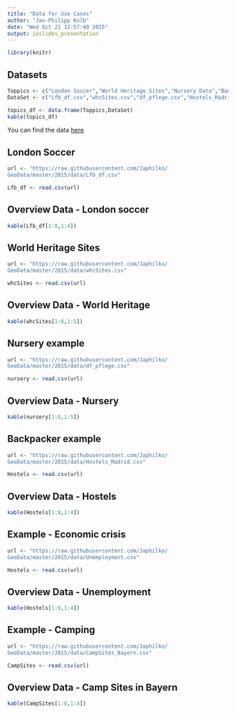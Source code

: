 ```yaml
---
title: "Data for Use Cases"
author: "Jan-Philipp Kolb"
date: "Wed Oct 21 12:57:49 2015"
output: ioslides_presentation
---
```


```r
library(knitr)
```


## Datasets

```r
Toppics <- c("London Soccer","World Heritage Sites","Nursery Data","Backpacker","Economic Crisis","Camping","Refugee Routes","Rivers")
DataSet <- c("Lfb_df.csv","whcSites.csv","df_pflege.csv","Hostels_Madrid.csv","Unemployment.csv","CampSites_Bayern.csv","","")

topics_df <- data.frame(Toppics,DataSet)
kable(topics_df)
```

You can find the data [here](https://github.com/Japhilko/GeoData/tree/master/2015/data)

## London Soccer

```r
url <- "https://raw.githubusercontent.com/Japhilko/
GeoData/master/2015/data/Lfb_df.csv"

Lfb_df <- read.csv(url) 
```

## Overview Data - London soccer

```r
kable(Lfb_df[1:8,1:4])
```

## World Heritage Sites

```r
url <- "https://raw.githubusercontent.com/Japhilko/
GeoData/master/2015/data/whcSites.csv"

whcSites <- read.csv(url) 
```

## Overview Data - World Heritage

```r
kable(whcSites[1:8,1:5])
```


## Nursery example


```r
url <- "https://raw.githubusercontent.com/Japhilko/
GeoData/master/2015/data/df_pflege.csv"

nursery <- read.csv(url) 
```


## Overview Data - Nursery

```r
kable(nursery[1:8,1:5])
```


## Backpacker example


```r
url <- "https://raw.githubusercontent.com/Japhilko/
GeoData/master/2015/data/Hostels_Madrid.csv"

Hostels <- read.csv(url) 
```


## Overview Data - Hostels

```r
kable(Hostels[1:8,1:4])
```


## Example - Economic crisis


```r
url <- "https://raw.githubusercontent.com/Japhilko/
GeoData/master/2015/data/Unemployment.csv"

Hostels <- read.csv(url) 
```


## Overview Data - Unemployment

```r
kable(Hostels[1:8,1:4])
```


## Example - Camping


```r
url <- "https://raw.githubusercontent.com/Japhilko/
GeoData/master/2015/data/CampSites_Bayern.csv"

CampSites <- read.csv(url) 
```


## Overview Data - Camp Sites in Bayern

```r
kable(CampSites[1:8,1:4])
```


